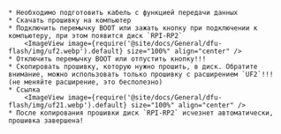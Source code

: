 

    * Необходимо подготовить кабель с функцией передачи данных
    * Скачать прошивку на компьютер
    * Подключить перемычку BOOT или зажать кнопку при подключении к компьютеру, при этом появится диск `RPI-RP2`
        <ImageView image={require('@site/docs/General/dfu-flash/img/uf2.webp').default} size="100%" align="center" />
    * Отключить перемычку BOOT или отпустить кнопку!!!
    * Скопировать прошивку, которую нужно прошить, в диск. Обратите внимание, можно использовать только прошивку с расширением `UF2`!!! (не меняйте расширение, это бесполезно)
    * Ссылка
        <ImageView image={require('@site/docs/General/dfu-flash/img/uf21.webp').default} size="100%" align="center" />
    * После копирования прошивки диск `RPI-RP2` исчезнет автоматически, прошивка завершена!

